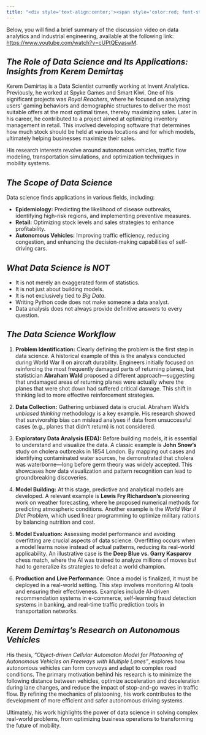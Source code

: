 ```yaml
---
title: "<div style='text-align:center;'><span style='color:red; font-style:italic;'>On Data Science and Industrial Engineering</span></div>"
---
```


Below, you will find a brief summary of the discussion video on data analytics and industrial engineering, available at the following link: <https://www.youtube.com/watch?v=cUPtQEyaswM>.

## *The Role of Data Science and Its Applications: Insights from Kerem Demirtaş*

Kerem Demirtaş is a Data Scientist currently working at Invent Analytics. Previously, he worked at Spyke Games and Smart Kiwi. One of his significant projects was *Royal Reachers*, where he focused on analyzing users' gaming behaviors and demographic structures to deliver the most suitable offers at the most optimal times, thereby maximizing sales. Later in his career, he contributed to a project aimed at optimizing inventory management in retail. This involved developing software that determines how much stock should be held at various locations and for which models, ultimately helping businesses maximize their sales.

His research interests revolve around autonomous vehicles, traffic flow modeling, transportation simulations, and optimization techniques in mobility systems.

## *The Scope of Data Science*

Data science finds applications in various fields, including:

-   **Epidemiology:** Predicting the likelihood of disease outbreaks, identifying high-risk regions, and implementing preventive measures.
-   **Retail:** Optimizing stock levels and sales strategies to enhance profitability.
-   **Autonomous Vehicles:** Improving traffic efficiency, reducing congestion, and enhancing the decision-making capabilities of self-driving cars.

## *What Data Science is NOT*

-   It is not merely an exaggerated form of statistics.
-   It is not just about building models.
-   It is not exclusively tied to *Big Data*.
-   Writing Python code does not make someone a data analyst.
-   Data analysis does not always provide definitive answers to every question.

## *The Data Science Workflow*

1.  **Problem Identification:** Clearly defining the problem is the first step in data science. A historical example of this is the analysis conducted during World War II on aircraft durability. Engineers initially focused on reinforcing the most frequently damaged parts of returning planes, but statistician **Abraham Wald** proposed a different approach—suggesting that undamaged areas of returning planes were actually where the planes that were shot down had suffered critical damage. This shift in thinking led to more effective reinforcement strategies.

2.  **Data Collection:** Gathering unbiased data is crucial. Abraham Wald’s *unbiased thinking* methodology is a key example. His research showed that survivorship bias can mislead analyses if data from unsuccessful cases (e.g., planes that didn’t return) is not considered.

3.  **Exploratory Data Analysis (EDA):** Before building models, it is essential to understand and visualize the data. A classic example is **John Snow’s** study on cholera outbreaks in 1854 London. By mapping out cases and identifying contaminated water sources, he demonstrated that cholera was waterborne—long before germ theory was widely accepted. This showcases how data visualization and pattern recognition can lead to groundbreaking discoveries.

4.  **Model Building:** At this stage, predictive and analytical models are developed. A relevant example is **Lewis Fry Richardson’s** pioneering work on weather forecasting, where he proposed numerical methods for predicting atmospheric conditions. Another example is the *World War II Diet Problem*, which used linear programming to optimize military rations by balancing nutrition and cost.

5.  **Model Evaluation:** Assessing model performance and avoiding overfitting are crucial aspects of data science. Overfitting occurs when a model learns noise instead of actual patterns, reducing its real-world applicability. An illustrative case is the **Deep Blue vs. Garry Kasparov** chess match, where the AI was trained to analyze millions of moves but had to generalize its strategies to defeat a world champion.

6.  **Production and Live Performance:** Once a model is finalized, it must be deployed in a real-world setting. This step involves monitoring AI tools and ensuring their effectiveness. Examples include AI-driven recommendation systems in e-commerce, self-learning fraud detection systems in banking, and real-time traffic prediction tools in transportation networks.

## *Kerem Demirtaş’s Research on Autonomous Vehicles*

His thesis, *"Object-driven Cellular Automaton Model for Platooning of Autonomous Vehicles on Freeways with Multiple Lanes"*, explores how autonomous vehicles can form convoys and adapt to complex road conditions. The primary motivation behind his research is to minimize the following distance between vehicles, optimize acceleration and deceleration during lane changes, and reduce the impact of stop-and-go waves in traffic flow. By refining the mechanics of platooning, his work contributes to the development of more efficient and safer autonomous driving systems.

Ultimately, his work highlights the power of data science in solving complex real-world problems, from optimizing business operations to transforming the future of mobility.
